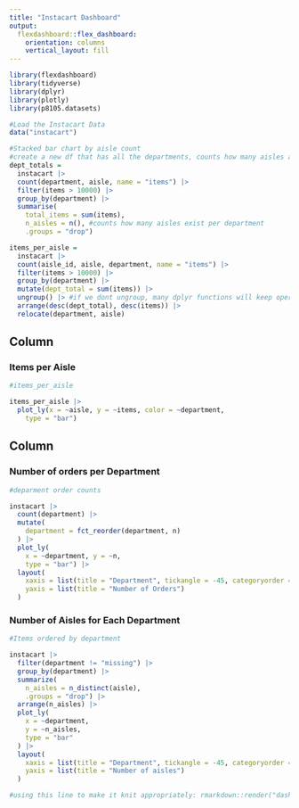 ```yaml
---
title: "Instacart Dashboard"
output: 
  flexdashboard::flex_dashboard:
    orientation: columns
    vertical_layout: fill
---
```


```r
library(flexdashboard)
library(tidyverse)
library(dplyr)
library(plotly)
library(p8105.datasets)
```


```r
#Load the Instacart Data
data("instacart")

#Stacked bar chart by aisle count
#create a new df that has all the departments, counts how many aisles are in each department and the total number of items for that deparment
dept_totals =
  instacart |> 
  count(department, aisle, name = "items") |> 
  filter(items > 10000) |> 
  group_by(department) |> 
  summarise(
    total_items = sum(items), 
    n_aisles = n(), #counts how many aisles exist per department
    .groups = "drop")

items_per_aisle =
  instacart |>
  count(aisle_id, aisle, department, name = "items") |> 
  filter(items > 10000) |> 
  group_by(department) |> 
  mutate(dept_total = sum(items)) |> 
  ungroup() |> #if we dont ungroup, many dplyr functions will keep operating per department groups
  arrange(desc(dept_total), desc(items)) |> 
  relocate(department, aisle)

```


Column {data-width=650}
-----------------------------------------------------------------------

### Items per Aisle

```r
#items_per_aisle

items_per_aisle |>
  plot_ly(x = ~aisle, y = ~items, color = ~department,
    type = "bar")


```

Column {data-width=350}
-----------------------------------------------------------------------

### Number of orders per Department

```r
#deparment order counts

instacart |> 
  count(department) |> 
  mutate(
    department = fct_reorder(department, n)
  ) |> 
  plot_ly(
    x = ~department, y = ~n,
    type = "bar") |> 
  layout(
    xaxis = list(title = "Department", tickangle = -45, categoryorder = "total ascending"), #sets how i want to order categories on a categorical axis
    yaxis = list(title = "Number of Orders")
  )
```

### Number of Aisles for Each Department

```r
#Items ordered by department

instacart |>
  filter(department != "missing") |>
  group_by(department) |>
  summarize(
    n_aisles = n_distinct(aisle), 
    .groups = "drop") |>
  arrange(n_aisles) |>
  plot_ly(
    x = ~department,
    y = ~n_aisles,
    type = "bar"
  ) |>
  layout(
    xaxis = list(title = "Department", tickangle = -45, categoryorder = "total ascending"), #sets how i want to order categories on a categorical axis
    yaxis = list(title = "Number of aisles")
  )

```

```r
#using this line to make it knit appropriately: rmarkdown::render("dashboard.rmd", output_format = "flexdashboard::flex_dashboard")

```





